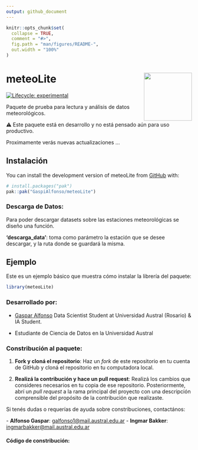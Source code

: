 ```yaml
---
output: github_document
---
```


<!-- README.md is generated from README.Rmd. Please edit that file -->

```r
knitr::opts_chunk$set(
  collapse = TRUE,
  comment = "#>",
  fig.path = "man/figures/README-",
  out.width = "100%"
)
```

# meteoLite <img src="inst/figures/meteoLite-original.png" align="right" width="130"/>
<!-- badges: start -->

[![Lifecycle:
experimental](https://img.shields.io/badge/lifecycle-experimental-orange.svg)](https://lifecycle.r-lib.org/articles/stages.html#experimental)
<!-- badges: end -->

Paquete de prueba para lectura y análisis de datos meteorológicos.

⚠️ Este paquete está en desarrollo y no está pensado aún para uso productivo. 

Proximamente verás nuevas actualizaciones ...

## Instalación

You can install the development version of meteoLite from [GitHub](https://github.com/) with:

``` r
# install.packages("pak")
pak::pak("GaspiAlfonso/meteoLite")
```

### Descarga de Datos:

Para poder descargar datasets sobre las estaciones meteorológicas  se diseño una función.

**'descarga_data'**: toma como parámetro la estación que se desee descargar, y la ruta donde se guardará la misma.

## Ejemplo

Este es un ejemplo básico que muestra cómo instalar la librería del paquete:

``` r
library(meteoLite)
```

### Desarrollado por:

- [Gaspar Alfonso](https://github.com/GaspiAlfonso)
  Data Scientist Student at Universidad Austral (Rosario) & IA Student. 
  
- []()
  Estudiante de Ciencia de Datos en la Universidad Austral

### Constribución al paquete:
1. **Fork y cloná el repositorio**: Haz un *fork* de este repositorio en tu cuenta de GitHub y cloná el repositorio en tu computadora local.

2. **Realizá la contribución y hace un pull request**: Realizá los cambios  que consideres necesarios en tu copia de ese repositorio. 
Posteriormente, abrí un *pull request* a la rama principal del proyecto con una descripción comprensible del propósito de la contribución que realizaste. 

Si tenés dudas o requerías de ayuda sobre constribuciones, contactános:

\- **Alfonso Gaspar**: [galfonso1@mail.austral.edu.ar](mailto:galfonso1@mail.austral.edu.ar)
\- **Ingmar Bakker**: [ingmarbakker@mail.austral.edu.ar](mailto:ingmarbakker@mail.austral.edu.ar)

#### Código de constribución:

